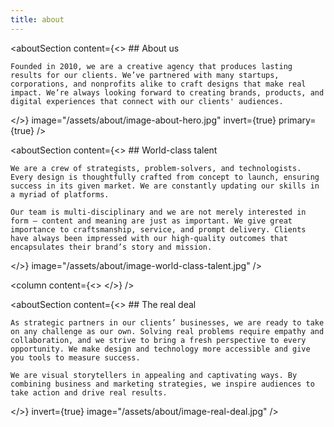 ```yaml
---
title: about
---
```


<aboutSection
  content={<>
    ## About us
    
    Founded in 2010, we are a creative agency that produces lasting results for our clients. We’ve partnered with many startups, corporations, and nonprofits alike to craft designs that make real impact. We’re always looking forward to creating brands, products, and digital experiences that connect with our clients' audiences.
  </>}
  image="/assets/about/image-about-hero.jpg"
  invert={true}
  primary={true}
/>

<aboutSection
  content={<>
    ## World-class talent
    
    We are a crew of strategists, problem-solvers, and technologists. Every design is thoughtfully crafted from concept to launch, ensuring success in its given market. We are constantly updating our skills in a myriad of platforms.
    
    Our team is multi-disciplinary and we are not merely interested in form — content and meaning are just as important. We give great importance to craftsmanship, service, and prompt delivery. Clients have always been impressed with our high-quality outcomes that encapsulates their brand’s story and mission.
  </>}
  image="/assets/about/image-world-class-talent.jpg"
/>

<column
  content={<>
    <locationLinks />
  </>}
/>

<aboutSection
  content={<>
    ## The real deal
    
    As strategic partners in our clients’ businesses, we are ready to take on any challenge as our own. Solving real problems require empathy and collaboration, and we strive to bring a fresh perspective to every opportunity. We make design and technology more accessible and give you tools to measure success.
    
    We are visual storytellers in appealing and captivating ways. By combining business and marketing strategies, we inspire audiences to take action and drive real results.
  </>}
  invert={true}
  image="/assets/about/image-real-deal.jpg"
/>
